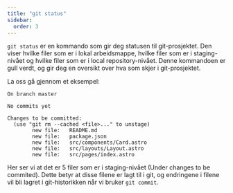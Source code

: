 ```yaml
---
title: "git status"
sidebar:
  order: 3
---
```


`git status` er en kommando som gir deg statusen til git-prosjektet. Den viser hvilke filer som er i lokal arbeidsmappe, hvilke filer som er i staging-nivået og hvilke filer som er i local repository-nivået. Denne kommandoen er gull verdt, og gir deg en oversikt over hva som skjer i git-prosjektet.

La oss gå gjennom et eksempel:

```
On branch master

No commits yet

Changes to be committed:
  (use "git rm --cached <file>..." to unstage)
        new file:   README.md
        new file:   package.json
        new file:   src/components/Card.astro
        new file:   src/layouts/Layout.astro
        new file:   src/pages/index.astro

```

Her ser vi at det er 5 filer som er i staging-nivået (Under changes to be commited). Dette betyr at disse filene er lagt til i git, og endringene i filene vil bli lagret i git-historikken når vi bruker `git commit`.


<SelectCorrect
  question="Hva betyr det når filer vises under 'Changes to be committed' i git status-output?"
  correct="Filer er staged og klare til å bli committet til repository-historikken."
  wrong1="Filer er allerede committet og trygt lagret i git-historikken."
  wrong2="Filer er usporet og endringene vil ikke være inkludert i neste commit."
/>
